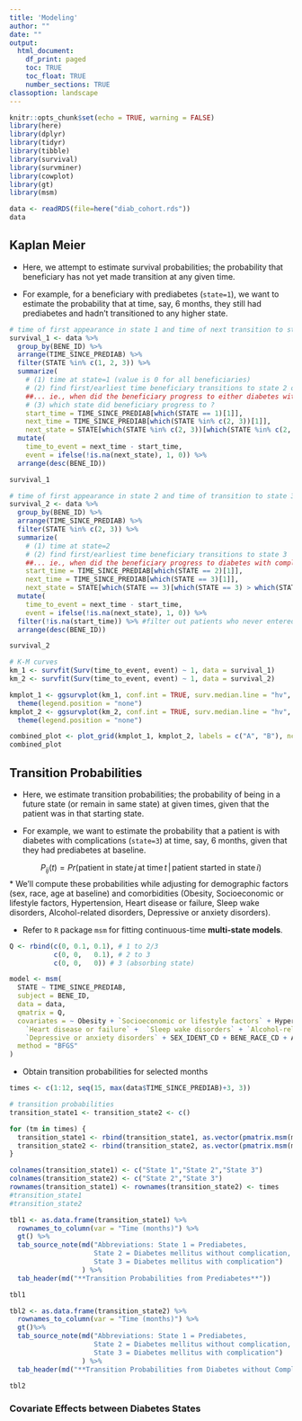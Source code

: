 ```yaml
---
title: 'Modeling'
author: ""
date: ""
output:
  html_document:
    df_print: paged
    toc: TRUE
    toc_float: TRUE
    number_sections: TRUE
classoption: landscape
---
```



```r
knitr::opts_chunk$set(echo = TRUE, warning = FALSE)
library(here)
library(dplyr)
library(tidyr)
library(tibble)
library(survival)
library(survminer)
library(cowplot)
library(gt)
library(msm)
```



```r
data <- readRDS(file=here("diab_cohort.rds"))
data
```



## Kaplan Meier 

* Here, we attempt to estimate survival probabilities; the probability that beneficiary has not yet made transition at any given time.

* For example, for a beneficiary with prediabetes (`state=1`), we want to estimate the probability that at time, say, 6 months, they still had prediabetes and hadn't transitioned to any higher state.

```r
# time of first appearance in state 1 and time of next transition to state 2/3
survival_1 <- data %>%
  group_by(BENE_ID) %>%
  arrange(TIME_SINCE_PREDIAB) %>%
  filter(STATE %in% c(1, 2, 3)) %>%
  summarize(
    # (1) time at state=1 (value is 0 for all beneficiaries)
    # (2) find first/earliest time beneficiary transitions to state 2 or 3
    ##... ie., when did the beneficiary progress to either diabetes without/with complications?
    # (3) which state did beneficiary progress to ?
    start_time = TIME_SINCE_PREDIAB[which(STATE == 1)[1]],
    next_time = TIME_SINCE_PREDIAB[which(STATE %in% c(2, 3))[1]],
    next_state = STATE[which(STATE %in% c(2, 3))[which(STATE %in% c(2, 3)) > which(STATE == 1)[1]][1]]) %>%
  mutate(
    time_to_event = next_time - start_time,
    event = ifelse(!is.na(next_state), 1, 0)) %>%
  arrange(desc(BENE_ID))

survival_1
```


```r
# time of first appearance in state 2 and time of transition to state 3
survival_2 <- data %>%
  group_by(BENE_ID) %>%
  arrange(TIME_SINCE_PREDIAB) %>%
  filter(STATE %in% c(2, 3)) %>%
  summarize(
    # (1) time at state=2 
    # (2) find first/earliest time beneficiary transitions to state 3
    ##... ie., when did the beneficiary progress to diabetes with complications?
    start_time = TIME_SINCE_PREDIAB[which(STATE == 2)[1]],
    next_time = TIME_SINCE_PREDIAB[which(STATE == 3)[1]],
    next_state = STATE[which(STATE == 3)[which(STATE == 3) > which(STATE == 2)[1]][1]]) %>%
  mutate(
    time_to_event = next_time - start_time,
    event = ifelse(!is.na(next_state), 1, 0)) %>%
  filter(!is.na(start_time)) %>% #filter out patients who never entered state 2
  arrange(desc(BENE_ID))

survival_2
```


```r
# K-M curves
km_1 <- survfit(Surv(time_to_event, event) ~ 1, data = survival_1)
km_2 <- survfit(Surv(time_to_event, event) ~ 1, data = survival_2)

kmplot_1 <- ggsurvplot(km_1, conf.int = TRUE, surv.median.line = "hv", xlab = "Time (months)")$plot + 
  theme(legend.position = "none")
kmplot_2 <- ggsurvplot(km_2, conf.int = TRUE, surv.median.line = "hv", xlab = "Time (months)")$plot + 
  theme(legend.position = "none")

combined_plot <- plot_grid(kmplot_1, kmplot_2, labels = c("A", "B"), ncol = 2)
combined_plot
```



## Transition Probabilities

* Here, we estimate transition probabilities; the probability of being in a future state (or remain in same state) at given times, given that the patient was in that starting state.

* For example, we want to estimate the probability that a patient is with diabetes with complications (`state=3`) at time, say, 6 months, given that they had prediabetes at baseline.

$$P_{ij}(t) = Pr(\text{patient in state}\,j\,\text{at time}\,t\, |\,\text{patient started in state}\,i)$$
* We'll compute these probabilities while adjusting for demographic factors (sex, race, age at baseline) and comorbidities (Obesity, Socioeconomic or lifestyle factors, Hypertension, Heart disease or failure, Sleep wake disorders, Alcohol-related disorders, Depressive or anxiety disorders).

* Refer to `R` package `msm` for fitting continuous-time **multi-state models**.


```r
Q <- rbind(c(0, 0.1, 0.1), # 1 to 2/3
           c(0, 0,   0.1), # 2 to 3
           c(0, 0,   0)) # 3 (absorbing state)

model <- msm(
  STATE ~ TIME_SINCE_PREDIAB,
  subject = BENE_ID,
  data = data,
  qmatrix = Q,
  covariates = ~ Obesity + `Socioeconomic or lifestyle factors` + Hypertension +
    `Heart disease or failure` +  `Sleep wake disorders` + `Alcohol-related disorders` +
    `Depressive or anxiety disorders` + SEX_IDENT_CD + BENE_RACE_CD + AGE_CALC,
  method = "BFGS"
)
```



* Obtain transition probabilities for selected months

```r
times <- c(1:12, seq(15, max(data$TIME_SINCE_PREDIAB)+3, 3))

# transition probabilities
transition_state1 <- transition_state2 <- c()

for (tm in times) {
  transition_state1 <- rbind(transition_state1, as.vector(pmatrix.msm(model, t = tm)[1,]))
  transition_state2 <- rbind(transition_state2, as.vector(pmatrix.msm(model, t = tm)[1,2:3]))
}

colnames(transition_state1) <- c("State 1","State 2","State 3")
colnames(transition_state2) <- c("State 2","State 3")
rownames(transition_state1) <- rownames(transition_state2) <- times
#transition_state1
#transition_state2

tbl1 <- as.data.frame(transition_state1) %>%
  rownames_to_column(var = "Time (months)") %>%
  gt() %>%
  tab_source_note(md("Abbreviations: State 1 = Prediabetes, 
                     State 2 = Diabetes mellitus without complication,
                     State 3 = Diabetes mellitus with complication")
                  ) %>%
  tab_header(md("**Transition Probabilities from Prediabetes**"))

tbl1

tbl2 <- as.data.frame(transition_state2) %>%
  rownames_to_column(var = "Time (months)") %>%
  gt()%>%
  tab_source_note(md("Abbreviations: State 1 = Prediabetes, 
                     State 2 = Diabetes mellitus without complication,
                     State 3 = Diabetes mellitus with complication")
                  ) %>%
  tab_header(md("**Transition Probabilities from Diabetes without Complications**"))

tbl2
```



### Covariate Effects between Diabetes States






